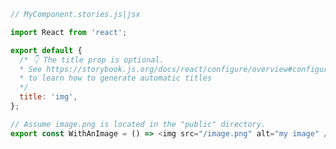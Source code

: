 ```js
// MyComponent.stories.js|jsx

import React from 'react';

export default {
  /* 👇 The title prop is optional.
  * See https://storybook.js.org/docs/react/configure/overview#configure-story-loading
  * to learn how to generate automatic titles
  */
  title: 'img',
};

// Assume image.png is located in the "public" directory.
export const WithAnImage = () => <img src="/image.png" alt="my image" />;
```